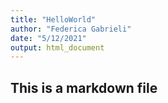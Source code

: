 ```yaml
---
title: "HelloWorld"
author: "Federica Gabrieli"
date: "5/12/2021"
output: html_document
---
```


## This is a markdown file
